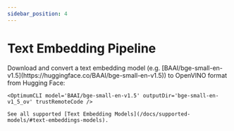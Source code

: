 ```yaml
---
sidebar_position: 4
---
```


# Text Embedding Pipeline

<ConvertModelSection>
    Download and convert a text embedding model (e.g. [BAAI/bge-small-en-v1.5](https://huggingface.co/BAAI/bge-small-en-v1.5)) to OpenVINO format from Hugging Face:

    <OptimumCLI model='BAAI/bge-small-en-v1.5' outputDir='bge-small-en-v1_5_ov' trustRemoteCode />

    See all supported [Text Embedding Models](/docs/supported-models/#text-embeddings-models).
</ConvertModelSection>

<RunModelSection />

<UsageOptionsSection />
